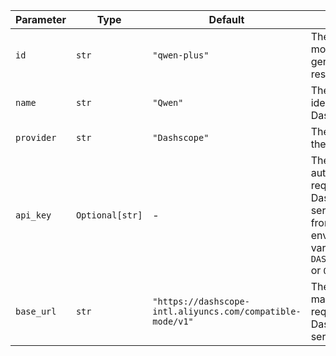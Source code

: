 | Parameter  | Type            | Default                                                    | Description                                                                                                                                      |
| ---------- | --------------- | ---------------------------------------------------------- | ------------------------------------------------------------------------------------------------------------------------------------------------ |
| `id`       | `str`           | `"qwen-plus"`                                              | The specific model ID used for generating responses.                                                                                             |
| `name`     | `str`           | `"Qwen"`                                                   | The name identifier for the DashScope agent.                                                                                                     |
| `provider` | `str`           | `"Dashscope"`                                              | The provider of the model.                                                                                                                       |
| `api_key`  | `Optional[str]` | -                                                          | The API key for authenticating requests to the DashScope service. Retrieved from the environment variable `DASHSCOPE_API_KEY` or `QWEN_API_KEY`. |
| `base_url` | `str`           | `"https://dashscope-intl.aliyuncs.com/compatible-mode/v1"` | The base URL for making API requests to the DashScope service.                                                                                   |
